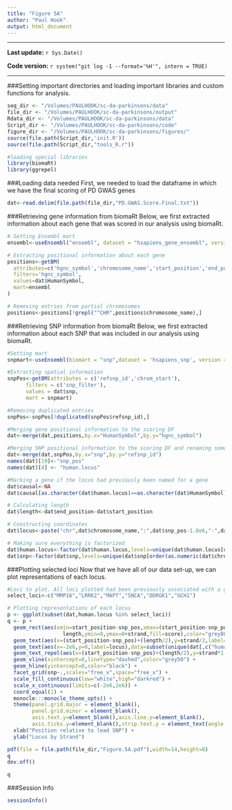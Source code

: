 ```yaml
---
title: "Figure 5A"
author: "Paul Hook"
output: html_document
---
```


***
**Last update:** `r Sys.Date()`

**Code version:** `r system("git log -1 --format='%H'", intern = TRUE)`  

***

###Setting important directories and loading important libraries and custom functions for analysis.
```r
seq_dir <- "/Volumes/PAULHOOK/sc-da-parkinsons/data"
file_dir <- "/Volumes/PAULHOOK/sc-da-parkinsons/output"
Rdata_dir <- "/Volumes/PAULHOOK/sc-da-parkinsons/data"
Script_dir <- "/Volumes/PAULHOOK/sc-da-parkinsons/code"
figure_dir <- "/Volumes/PAULHOOK/sc-da-parkinsons/figures/"
source(file.path(Script_dir,'init.R'))
source(file.path(Script_dir,"tools_R.r"))

#loading special libraries
library(biomaRt)
library(ggrepel)
```

###Loading data needed
First, we needed to load the dataframe in which we have the final scoring of PD GWAS genes
```r
dat<-read.delim(file.path(file_dir,"PD.GWAS.Score.Final.txt"))
```

###Retrieving gene information from biomaRt
Below, we first extracted information about each gene that was scored in our analysis using biomaRt.
```r
# Setting Ensembl mart
ensembl<-useEnsembl("ensembl", dataset = "hsapiens_gene_ensembl", version = 87)

# Extracting positional information about each gene
positions<-getBM(
  attributes=c('hgnc_symbol','chromosome_name','start_position','end_position','strand'),
  filters='hgnc_symbol',
  values=dat$HumanSymbol,
  mart=ensembl
)

# Removing entries from partial chromosomes
positions<-positions[!grepl("^CHR",positions$chromosome_name),]
```

###Retrieving SNP information from biomaRt
Below, we first extracted information about each SNP that was included in our analysis using biomaRt.
```r
#Setting mart
snpmart<-useEnsembl(biomart = "snp",dataset = 'hsapiens_snp', version = 87)

#Extracting spatial information
snpPos<-getBM(attributes = c('refsnp_id','chrom_start'), 
      filters = c('snp_filter'), 
      values = dat$snp, 
      mart = snpmart)

#Removing duplicated entries
snpPos<-snpPos[!duplicated(snpPos$refsnp_id),]

#Merging gene positional information to the scoring DF
dat<-merge(dat,positions,by.x="HumanSymbol",by.y="hgnc_symbol")

#Merging SNP positional information to the scoring DF and renaming some columns
dat<-merge(dat,snpPos,by.x="snp",by.y="refsnp_id")
names(dat)[19]<-"snp_pos"
names(dat)[4] <- "human.locus"

#Marking a gene if the locus had previously been named for a gene
dat$causal<-NA
dat$causal[as.character(dat$human.locus)==as.character(dat$HumanSymbol)]<-"*"

# Calculating length
dat$length<-dat$end_position-dat$start_position

# Constructing coordinates
dat$locus<-paste("chr",dat$chromosome_name,":",dat$snp_pos-1.8e6,"-",dat$snp_pos+1.8e6,sep="")

# Making sure everything is factorized
dat$human.locus<-factor(dat$human.locus,levels=unique(dat$human.locus[order(as.numeric(dat$chromosome_name))]))
dat$snp<-factor(dat$snp,levels=unique(dat$snp[order(as.numeric(dat$chromosome_name))]))
```

###Plotting selected loci
Now that we have all of our data set-up, we can plot representations of each locus.
```r
#Loci to plot. All loci plotted had been previously associated with a gene.
select_loci<-c("MMP16","LRRK2","MAPT","SNCA","DDRGK1","GCH1")

# Plotting representations of each locus
p <- ggplot(subset(dat,human.locus %in% select_loci))
q <- p + 
  geom_rect(aes(xmin=start_position-snp_pos,xmax=(start_position-snp_pos)+
                  length,ymin=0,ymax=0+strand,fill=score),color="grey80") + 
  geom_text(aes(x=(start_position-snp_pos)+(length/2),y=strand/2,label=causal),size=8,vjust=0.8) +
  geom_text(aes(x=-2e6,y=0,label=locus),data=subset(unique(dat[,c("human.locus","locus","snp_pos","snp")]),human.locus %in% select_loci),vjust=-0.250,hjust=0.2,fontface="italic") +
  geom_text_repel(aes(x=(start_position-snp_pos)+(length/2),y=strand*1.8,label=HumanSymbol),color="black",data=subset(dat,human.locus %in% select_loci & score>=3), fontface = "italic") +
  geom_vline(xintercept=0,linetype="dashed",color="grey50") +
  geom_hline(yintercept=0,color="black") +
  facet_grid(snp~.,scales="free_x",space="free_x") +
  scale_fill_continuous(low="white",high="darkred") +
  scale_x_continuous(limits=c(-2e6,2e6)) +
  coord_equal(1) +
  monocle:::monocle_theme_opts() + 
  theme(panel.grid.major = element_blank(),
        panel.grid.minor = element_blank(),
        axis.text.y=element_blank(),axis.line.y=element_blank(),
        axis.ticks.y=element_blank(),strip.text.y = element_text(angle = 0)) +
  xlab("Position relative to lead SNP") +
  ylab("Locus by Strand")

pdf(file = file.path(file_dir,"Figure.5A.pdf"),width=14,height=8)
q
dev.off()

q
```

###Session Info
```r
sessionInfo()
```
